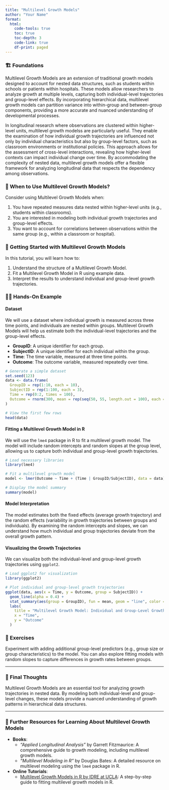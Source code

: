 ```yaml
---
title: "Multilevel Growth Models"
author: "Your Name"
format: 
  html:
    code-tools: true
    toc: true
    toc-depth: 3
    code-link: true
    df-print: paged
---
```


### 🏗️ Foundations

Multilevel Growth Models are an extension of traditional growth models designed to account for nested data structures, such as students within schools or patients within hospitals. These models allow researchers to analyze growth at multiple levels, capturing both individual-level trajectories and group-level effects. By incorporating hierarchical data, multilevel growth models can partition variance into within-group and between-group components, providing a more accurate and nuanced understanding of developmental processes.

In longitudinal research where observations are clustered within higher-level units, multilevel growth modelss are particularly useful. They enable the examination of how individual growth trajectories are influenced not only by individual characteristics but also by group-level factors, such as classroom environments or institutional policies. This approach allows for the assessment of cross-level interactions, revealing how higher-level contexts can impact individual change over time. By accommodating the complexity of nested data, multilevel growth models offer a flexible framework for analyzing longitudinal data that respects the dependency among observations.

<div class="when-to-use-section">

### 🤔 When to Use Multilevel Growth Models?

Consider using Multilevel Growth Models when:

1. You have repeated measures data nested within higher-level units (e.g., students within classrooms).
2. You are interested in modeling both individual growth trajectories and group-level effects.
3. You want to account for correlations between observations within the same group (e.g., within a classroom or hospital).

</div>

<div class="getting-started-section">

### 🚀 Getting Started with Multilevel Growth Models

In this tutorial, you will learn how to:

1. Understand the structure of a Multilevel Growth Model.
2. Fit a Multilevel Growth Model in R using example data.
3. Interpret the results to understand individual and group-level growth trajectories.

</div>

<div class="hands-on-section">

### 👩‍💻 Hands-On Example

#### Dataset

We will use a dataset where individual growth is measured across three time points, and individuals are nested within groups. Multilevel Growth Models will help us estimate both the individual-level trajectories and the group-level effects.

- **GroupID**: A unique identifier for each group.
- **SubjectID**: A unique identifier for each individual within the group.
- **Time**: The time variable, measured at three time points.
- **Outcome**: The outcome variable, measured repeatedly over time.

```r
# Generate a simple dataset
set.seed(123)
data <- data.frame(
  GroupID = rep(1:10, each = 10),
  SubjectID = rep(1:100, each = 3),
  Time = rep(0:2, times = 100),
  Outcome = rnorm(300, mean = rep(seq(50, 55, length.out = 100), each = 3), sd = 5)
)

# View the first few rows
head(data)
```

#### Fitting a Multilevel Growth Model in R

We will use the `lme4` package in R to fit a multilevel growth model. The model will include random intercepts and random slopes at the group level, allowing us to capture both individual and group-level growth trajectories.

```r
# Load necessary libraries
library(lme4)

# Fit a multilevel growth model
model <- lmer(Outcome ~ Time + (Time | GroupID/SubjectID), data = data)

# Display the model summary
summary(model)
```

#### Model Interpretation

The model estimates both the fixed effects (average growth trajectory) and the random effects (variability in growth trajectories between groups and individuals). By examining the random intercepts and slopes, we can understand how much individual and group trajectories deviate from the overall growth pattern.

#### Visualizing the Growth Trajectories

We can visualize both the individual-level and group-level growth trajectories using `ggplot2`.

```r
# Load ggplot2 for visualization
library(ggplot2)

# Plot individual and group-level growth trajectories
ggplot(data, aes(x = Time, y = Outcome, group = SubjectID)) +
  geom_line(alpha = 0.4) +
  stat_summary(aes(group = GroupID), fun = mean, geom = "line", color = "blue", size = 1.2) +
  labs(
    title = "Multilevel Growth Model: Individual and Group-Level Growth Trajectories",
    x = "Time",
    y = "Outcome"
  )
```

</div>

### 🛝 Exercises

Experiment with adding additional group-level predictors (e.g., group size or group characteristics) to the model. You can also explore fitting models with random slopes to capture differences in growth rates between groups.

---

### 💭 Final Thoughts

Multilevel Growth Models are an essential tool for analyzing growth trajectories in nested data. By modeling both individual-level and group-level changes, these models provide a nuanced understanding of growth patterns in hierarchical data structures.

---

### 🔗 Further Resources for Learning About Multilevel Growth Models

- **Books**:
   - *"Applied Longitudinal Analysis"* by Garrett Fitzmaurice: A comprehensive guide to growth modeling, including multilevel growth models.
   - *"Multilevel Modeling in R"* by Douglas Bates: A detailed resource on multilevel modeling using the `lme4` package in R.

- **Online Tutorials**:
   - [Multilevel Growth Models in R by IDRE at UCLA](https://stats.oarc.ucla.edu/r/seminars/multilevel-growth-models/): A step-by-step guide to fitting multilevel growth models in R.

</div>
